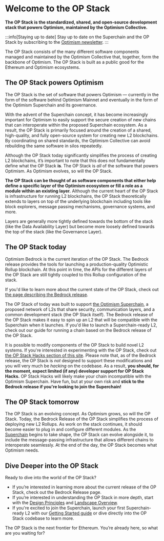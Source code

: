 # Welcome to the OP Stack

**The OP Stack is the standardized, shared, and open-source development stack that powers Optimism, maintained by the Optimism Collective.**

:::info[Staying up to date]
Stay up to date on the Superchain and the OP Stack by subscribing to the [Optimism newsletter](https://optimism.us6.list-manage.com/subscribe/post?u=9727fa8bec4011400e57cafcb&id=ca91042234&f_id=002a19e3f0).
:::

The OP Stack consists of the many different software components managed and maintained by the Optimism Collective that, together, form the backbone of Optimism. 
The OP Stack is built as a public good for the Ethereum and Optimism ecosystems.

## The OP Stack powers Optimism

The OP Stack is the set of software that powers Optimism — currently in the form of the software behind Optimism Mainnet and eventually in the form of the Optimism Superchain and its governance.

With the advent of the Superchain concept, it has become increasingly important for Optimism to easily support the secure creation of new chains that can interoperate within the proposed Superchain ecosystem. 
As a result, the OP Stack is primarily focused around the creation of a shared, high-quality, and fully open-source system for creating new L2 blockchains. 
By coordinating on shared standards, the Optimism Collective can avoid rebuilding the same software in silos repeatedly.

Although the OP Stack today significantly simplifies the process of creating L2 blockchains, it’s important to note that this does not fundamentally define what the OP Stack **is**. 
The OP Stack is *all* of the software that powers Optimism. 
As Optimism evolves, so will the OP Stack.

**The OP Stack can be thought of as software components that either help define a specific layer of the Optimism ecosystem or fill a role as a module within an existing layer.**
Although the current heart of the OP Stack is infrastructure for running L2 blockchains, the OP Stack theoretically extends to layers on top of the underlying blockchain including tools like block explorers, message passing mechanisms, governance systems, and more.

Layers are generally more tightly defined towards the bottom of the stack (like the Data Availability Layer) but become more loosely defined towards the top of the stack (like the Governance Layer).

## The OP Stack today

Optimism Bedrock is the current iteration of the OP Stack. 
The Bedrock release provides the tools for launching a production-quality Optimistic Rollup blockchain. 
At this point in time, the APIs for the different layers of the OP Stack are still tightly coupled to this Rollup configuration of the stack. 

If you'd like to learn more about the current state of the OP Stack, check out [the page describing the Bedrock release](/docs/releases/bedrock/README.md).

The OP Stack of today was built to support [the Optimism Superchain](./docs/understand/explainer.md), a proposed network of L2s that share security, communication layers, and a common development stack (the OP Stack itself). 
The Bedrock release of the OP Stack makes it easy to spin up an L2 that will be compatible with the Superchain when it launches. 
If you'd like to launch a Superchain-ready L2, check out our guide for running a chain based on the Bedrock release of the OP Stack.

It is possible to modify components of the OP Stack to build novel L2 systems. 
If you're interested in experimenting with the OP Stack, check out [the OP Stack Hacks section of this site](/docs/build/hacks.md). 
Please note that, as of the Bedrock release, the OP Stack is *not* designed to support these modifications and you will very much be *hacking* on the codebase. 
As a result, **you should, for the moment, expect limited (if any) developer support for OP Stack Hacks.** 
OP Stack Hacks will likely make your chain incompatible with the Optimism Superchain. 
Have fun, but at your own risk and **stick to the Bedrock release if you're looking to join the Superchain!**

## The OP Stack tomorrow

The OP Stack is an evolving concept. 
As Optimism grows, so will the OP Stack. 
Today, the Bedrock Release of the OP Stack simplifies the process of deploying new L2 Rollups. 
As work on the stack continues, it should become easier to plug in and configure different modules. 
As the [Superchain](./docs/understand/explainer.md) begins to take shape, the OP Stack can evolve alongside it, to include the message-passing infrastructure that allows different chains to interoperate seamlessly. 
At the end of the day, the OP Stack becomes what Optimism needs.

## Dive Deeper into the OP Stack

Ready to dive into the world of the OP Stack?

- If you’re interested in learning more about the current release of the OP Stack, check out the Bedrock Release page.
- If you’re interested in understanding the OP Stack in more depth, start with the [Design Principles](/docs/understand/design-principles.md) and [Landscape Overview](/docs/understand/landscape.md).
- If you're excited to join the Superchain, launch your first Superchain-ready L2 with our [Getting Started guide](/docs/build/getting-started.md) or dive directly into the OP Stack codebase to learn more.

The OP Stack is the next frontier for Ethereum. You’re already here, so what are you waiting for?